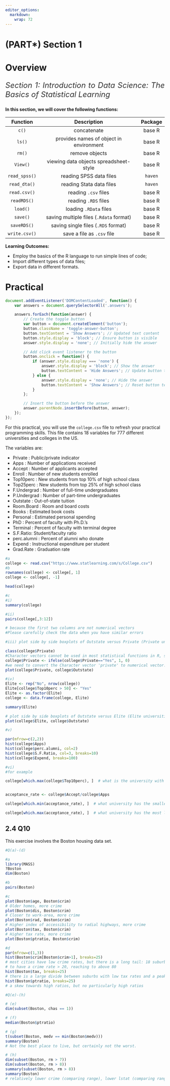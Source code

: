 ```yaml
---
editor_options: 
  markdown: 
    wrap: 72
---
```


# (PART\*) Section 1 {.unnumbered}

# Overview {.unnumbered}

::: {style="color: #333; font-size: 24px; font-style: italic; text-align: justify;"}
Section 1: Introduction to Data Science: The Basics of Statistical
Learning
:::

**In this section, we will cover the following functions:**

|   Function    |               Description               | Package |
|:-------------:|:---------------------------------------:|:-------:|
|     `c()`     |               concatenate               | base R  |
|    `ls()`     | provides names of object in environment | base R  |
|    `rm()`     |             remove objects              | base R  |
|   `View()`    | viewing data objects spreadsheet-style  | base R  |
| `read_spss()` |         reading SPSS data files         | `haven` |
| `read_dta()`  |        reading Stata data files         | `haven` |
| `read.csv()`  |          reading `.csv` files           | base R  |
|  `readRDS()`  |          reading `.RDS` files           | base R  |
|   `load()`    |         loading `.RData` files          | base R  |
|   `save()`    | saving multiple files (`.Rdata` format) | base R  |
|  `saveRDS()`  |   saving single files (`.RDS` format)   | base R  |
| `write.csv()` |       save a file as `.csv` file        | base R  |

::: ilos
**Learning Outcomes:**

-   Employ the basics of the R language to run simple lines of code;
-   Import different types of data files;
-   Export data in different formats.
:::

# Practical

```js
document.addEventListener('DOMContentLoaded', function() {
    var answers = document.querySelectorAll('.answers');

    answers.forEach(function(answer) {
        // Create the toggle button
        var button = document.createElement('button');
        button.className = 'toggle-answer-button';
        button.textContent = 'Show Answers'; // Updated text content
        button.style.display = 'block'; // Ensure button is visible
        answer.style.display = 'none'; // Initially hide the answer

        // Add click event listener to the button
        button.onclick = function() {
            if (answer.style.display === 'none') {
                answer.style.display = 'block'; // Show the answer
                button.textContent = 'Hide Answers'; // Update button text
            } else {
                answer.style.display = 'none'; // Hide the answer
                button.textContent = 'Show Answers'; // Reset button text
            }
        };

        // Insert the button before the answer
        answer.parentNode.insertBefore(button, answer);
    });
});

```

For this practical, you will use the `college.csv` file to refresh your practical programming skills. This file contains 18 variables for 777 different universities and colleges in the US.  

The variables are:  

-   Private : Public/private indicator
-   Apps : Number of applications received
-   Accept : Number of applicants accepted 
-   Enroll : Number of new students enrolled  
-   Top10perc : New students from top 10% of high school class
-   Top25perc : New students from top 25% of high school class
-   F.Undergrad : Number of full-time undergraduates
-   P.Undergrad : Number of part-time undergraduates
-   Outstate : Out-of-state tuition
-   Room.Board : Room and board costs
-   Books : Estimated book costs
-   Personal : Estimated personal spending
-   PhD : Percent of faculty with Ph.D.’s
-   Terminal : Percent of faculty with terminal degree
-   S.F.Ratio: Student/faculty ratio
-   perc.alumni : Percent of alumni who donate
-   Expend : Instructional expenditure per student
-   Grad.Rate : Graduation rate


```r
#a
college <- read.csv("https://www.statlearning.com/s/College.csv")
#b
rownames(college) <- college[, 1]
college <- college[, -1]

head(college)

#c
#i)
summary(college)

#ii)
pairs(college[,3:12])

# because the first two columns are not numerical vectors
#Please carefully check the data when you have similar errors

#iii) plot side by side boxplots of Outstate versus Private (Private universities have more out of state students):

class(college$Private)
#Character vectors cannot be used in most statistical functions in R, since they don't define groups.
college$Private <- ifelse(college$Private=="Yes", 1, 0)
#we need to convert the Character vector 'private' to numerical vector.
plot(college$Private, college$Outstate)

#iv)
Elite <- rep("No", nrow(college))
Elite[college$Top10perc > 50] <- "Yes"
Elite <- as.factor(Elite)
college <- data.frame(college, Elite)

summary(Elite)

# plot side by side boxplots of Outstate versus Elite (Elite universities have more out of state students):
plot(college$Elite, college$Outstate)

#v)

par(mfrow=c(2,2))
hist(college$Apps)
hist(college$perc.alumni, col=2)
hist(college$S.F.Ratio, col=3, breaks=10)
hist(college$Expend, breaks=100)

#vi)
#for example

college[which.max(college$Top10perc), ]  # what is the university with the most students in the top 10% of class


acceptance_rate <- college$Accept/college$Apps

college[which.min(acceptance_rate), ]  # what university has the smallest acceptance rate

college[which.max(acceptance_rate), ]  # what university has the most liberal acceptance rate

```

## 2.4 Q10

This exercise involves the Boston housing data set.

```r
#Q(a)-(d)

```

```r
#a
library(MASS)
?Boston
dim(Boston)

#b
pairs(Boston)

#c
plot(Boston$age, Boston$crim)
# Older homes, more crime
plot(Boston$dis, Boston$crim)
# Closer to work-area, more crime
plot(Boston$rad, Boston$crim)
# Higher index of accessibility to radial highways, more crime
plot(Boston$tax, Boston$crim)
# Higher tax rate, more crime
plot(Boston$ptratio, Boston$crim)

#d
par(mfrow=c(1,3))
hist(Boston$crim[Boston$crim>1], breaks=25)
# most cities have low crime rates, but there is a long tail: 18 suburbs appear
# to have a crime rate > 20, reaching to above 80
hist(Boston$tax, breaks=25)
# there is a large divide between suburbs with low tax rates and a peak at 660-680
hist(Boston$ptratio, breaks=25)
# a skew towards high ratios, but no particularly high ratios

```

```r
#Q(e)-(h)


```

```r
# (e)
dim(subset(Boston, chas == 1))

# (f)
median(Boston$ptratio)

# (g)
t(subset(Boston, medv == min(Boston$medv)))
summary(Boston)
# Not the best place to live, but certainly not the worst.

# (h)
dim(subset(Boston, rm > 7))
dim(subset(Boston, rm > 8))
summary(subset(Boston, rm > 8))
summary(Boston)
# relatively lower crime (comparing range), lower lstat (comparing range)

```
